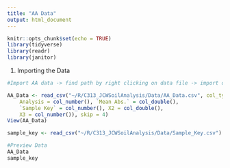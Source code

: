 ```yaml
---
title: "AA Data"
output: html_document
---
```


```r
knitr::opts_chunk$set(echo = TRUE)
library(tidyverse)
library(readr)
library(janitor)
```

1) Importing the Data
```r
#Import AA data -> find path by right clicking on data file -> import dataset. Change the first column to "number", the second column to "double", and the third to "number". Change the skip to 4. Copy the path at the top, add it to the code in the bottom right zone. Copy the code and run it in this chunk.

AA_Data <- read_csv("~/R/C313_JCWSoilAnalysis/Data/AA_Data.csv", col_types = cols(`%RSD` = col_number(), 
    Analysis = col_number(), `Mean Abs.` = col_double(), 
    `Sample Key` = col_number(), X2 = col_double(), 
    X3 = col_number()), skip = 4)
View(AA_Data)

sample_key <- read_csv("~/R/C313_JCWSoilAnalysis/Data/Sample_Key.csv")

#Preview Data
AA_Data
sample_key
```


